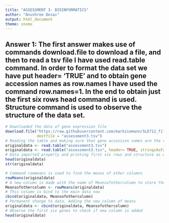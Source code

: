 ```yaml
---
title: "ASSESSMENT 3- BIOINFORMATICS"
author: "Anushree Desai"
output: html_document
theme: cosmo
---
```


## Answer 1: The first answer makes use of commands download.file to download a file, and then to read a tsv file I have used read.table command. In order to format the data set we have put header= 'TRUE' and to obtain gene accession names as row.names I have used the command row.names=1. In the end to obtain just the first six rows head command is used. Structure command is used to observe the structure of the data set. 

```r
# Downloaded the data of gene expression file
download.file("https://raw.githubusercontent.com/markziemann/SLE712_files/master/bioinfo_asst3_part1_files/gene_expression.tsv",
              destfile = "assessment3.tsv")
# Reading the table and making sure that gene accession names are the row names
originaldata <- read.table("assessment3.tsv")
originaldata <- read.table("assessment3.tsv", header= TRUE, stringsAsFactors= FALSE, row.names=1) 
# Data imported properly and printing first six rows and structure as well.
head(originaldata)
str(originaldata)
```

```r
# Command rowmeans is used to find the means of other columns
rowMeans(originaldata)
# A new column is made with the name of Meansofothercolumn to store these means
Meansofothercolumn <- rowMeans(originaldata)
# This column is bind to the main data now
cbind(originaldata, Meansofothercolumn)
# Permanent change to data. Adding the new column of means
originaldata <- cbind(originaldata, Meansofothercolumn)
# Observe the first six genes to check if new column is added
head(originaldata)
```
